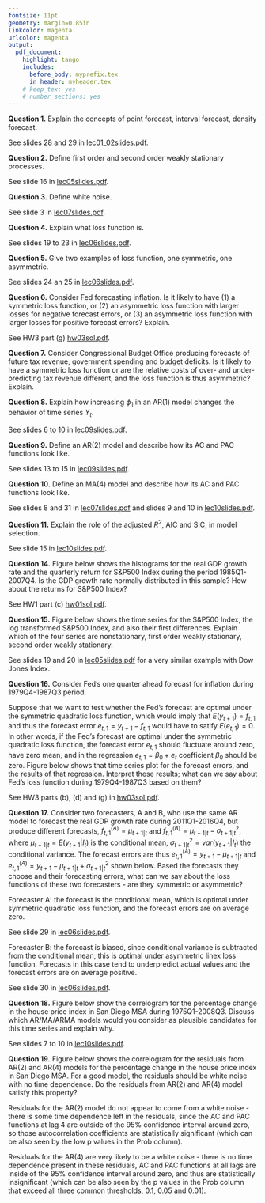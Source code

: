 ```yaml
---
fontsize: 11pt
geometry: margin=0.85in
linkcolor: magenta
urlcolor: magenta
output:
  pdf_document:
    highlight: tango
    includes:
      before_body: myprefix.tex
      in_header: myheader.tex
    # keep_tex: yes
    # number_sections: yes
---
```


\begin{center}
    {\large \bf{Practice Problems 1}}
\end{center}

**Question 1.** Explain the concepts of point forecast, interval forecast, density forecast.

See slides 28 and 29 in [lec01_02slides.pdf](http://myweb.ttu.edu/jduras/files/teaching/eco4306/lec01_02slides.pdf).

**Question 2.** Define first order and second order weakly stationary processes.

See slide 16 in [lec05slides.pdf](http://myweb.ttu.edu/jduras/files/teaching/eco4306/lec05slides.pdf).

**Question 3.** Define white noise.

See slide 3 in [lec07slides.pdf](http://myweb.ttu.edu/jduras/files/teaching/eco4306/lec07slides.pdf).

**Question 4.** Explain what loss function is. 

See slides 19 to 23 in [lec06slides.pdf](http://myweb.ttu.edu/jduras/files/teaching/eco4306/lec06slides.pdf).

**Question 5.** Give two examples of loss function, one symmetric, one asymmetric.

See slides 24 an 25 in [lec06slides.pdf](http://myweb.ttu.edu/jduras/files/teaching/eco4306/lec06slides.pdf).

**Question 6.** Consider Fed forecasting inflation. Is it likely to have (1) a symmetric loss function, or (2) an asymmetric loss function with larger losses for negative forecast errors, or (3) an asymmetric loss function with larger losses for positive forecast errors? Explain.

See HW3 part (g) [hw03sol.pdf](http://myweb.ttu.edu/jduras/files/teaching/eco4306/hw03sol.pdf).

**Question 7.** Consider Congressional Budget Office producing forecasts of future tax revenue, government spending and budget deficits. Is it likely to have a symmetric loss function or are the relative costs of over- and under-predicting tax revenue different, and the loss function is thus asymmetric? Explain.

**Question 8.** Explain how increasing $\phi_1$ in an AR(1) model changes the behavior of time series $Y_t$.

See slides 6 to 10 in [lec09slides.pdf](http://myweb.ttu.edu/jduras/files/teaching/eco4306/lec09slides.pdf).

**Question 9.** Define an AR(2) model and describe how its AC and PAC functions look like.

See slides 13 to 15 in [lec09slides.pdf](http://myweb.ttu.edu/jduras/files/teaching/eco4306/lec09slides.pdf).

**Question 10.** Define an MA(4) model and describe how its AC and PAC functions look like.

See slides 8 and 31 in [lec07slides.pdf](http://myweb.ttu.edu/jduras/files/teaching/eco4306/lec07slides.pdf)
and slides 9 and 10 in [lec10slides.pdf](http://myweb.ttu.edu/jduras/files/teaching/eco4306/lec10slides.pdf).

**Question 11.** Explain the role of the adjusted $R^2$, AIC and SIC, in model selection.

See slide 15 in [lec10slides.pdf](http://myweb.ttu.edu/jduras/files/teaching/eco4306/lec10slides.pdf).

<!--
**Question 12.** Define a pure seasonal S-AR(1) model. Describe how its AC and PAC functions look like.

**Question 13.** Define a model with regular AR(1) and seasonal S-AR(1) components and describe how its AC and PAC functions look like.
-->


\newpage

**Question 14.** Figure below shows the histograms for the real GDP growth rate and the quarterly return for S\&P500 Index during the period 1985Q1-2007Q4. Is the GDP growth rate normally distributed in this sample? How about the returns for S\&P500 Index? 
\begin{center}
    \includegraphics[trim=0cm 0cm 0cm 0cm, clip, width=8cm]{figures/sp500_hist.png}
\end{center}

See HW1 part (c) [hw01sol.pdf](http://myweb.ttu.edu/jduras/files/teaching/eco4306/hw01sol.pdf).


**Question 15.** Figure below shows the time series for the S\&P500 Index, the log transformed S\&P500 Index, and also their first differences. Explain which of the four series are nonstationary, first order weakly stationary, second order weakly stationary.
\begin{center}
    \includegraphics[trim=0cm 0cm 0cm 0cm, clip, width=12cm]{figures/sp500.png}
\end{center}

See slides 19 and 20 in [lec05slides.pdf](http://myweb.ttu.edu/jduras/files/teaching/eco4306/lec05slides.pdf) for a very similar example with Dow Jones Index.



\newpage

**Question 16.** Consider Fed's one quarter ahead forecast for inflation during 1979Q4-1987Q3 period. 

\begin{center}
    \includegraphics[trim=0cm 0cm 0cm 0cm, clip, width=8.5cm]{figures/fed.png}
\end{center}
Suppose that we want to test whether the Fed's forecast are optimal under the symmetric quadratic loss function, which would imply that $E(y_{t+1})=f_{t,1}$ and thus the forecast error $e_{t,1} = y_{t+1} - f_{t,1}$ would have to satify $E(e_{t,1}) = 0$. In other words, if the Fed's forecast are optimal under the symmetric quadratic loss function, the forecast error $e_{t,1}$ should fluctuate around zero, have zero mean, and in the regression $e_{t,1} = \beta_0 + e_t$ coefficient $\beta_0$ should be zero. Figure below shows that time series plot for the forecast errors, and the results of that regression. Interpret these results; what can we say about Fed's loss function during 1979Q4-1987Q3 based on them?

\begin{center}
    \includegraphics[trim=0cm 0cm 0cm 0cm, clip, width=8.5cm]{../HWs/HW03/figures/hw03q01_fig02_e1_ts.png}
\end{center}

\begin{center}
    \includegraphics[trim=0cm 0cm 0cm 0cm, clip, width=8.5cm]{../HWs/HW03/figures/hw03q01_fig04_e1_ols.png}
\end{center}


<!--
we perform an F-test for the joint hypothesis $H_0: \beta_0=0, \beta_1=1$ in a regression $y_{t+1} = \beta_0 + \beta_1 f_{t,1} + \varepsilon_{t+1}$ where $y_{t+1}$ is the actual inflation and $f_{t,1}$ is the Fed's 1-quarter-ahead forecast. Interpret the results of this test below. What can we say about Fed's loss function during 1979Q4-1987Q3 based on this test?
\smallskip

\begin{center}
    \includegraphics[trim=0cm 0cm 0cm 0cm, clip, width=7.5cm]{../HWs/HW03/figures/hw03q01_fig06_ftest.png}
\end{center}
-->

See HW3 parts (b), (d) and (g) in [hw03sol.pdf](http://myweb.ttu.edu/jduras/files/teaching/eco4306/hw03sol.pdf).

\newpage

**Question 17.** Consider two forecasters, A and B, who use the same AR model to forecast the real GDP growth rate during 2011Q1-2016Q4, but produce different forecasts, $f^{(A)}_{t,1} = \mu_{t+1|t}$ and $f^{(B)}_{t,1} = \mu_{t+1|t} - \sigma_{t+1|t}^2$, where $\mu_{t+1|t}=E(y_{t+1}|I_t)$ is the conditional mean, $\sigma_{t+1|t}^2=var(y_{t+1}|I_t)$ the conditional variance. The forecast errors are thus $e^{(A)}_{t,1} = y_{t+1} - \mu_{t+1|t}$ and $e^{(A)}_{t,1} = y_{t+1} - \mu_{t+1|t} + \sigma_{t+1|t}^2$ shown below. Based the forecasts they choose and their forecasting errors, what can we say about the loss functions of these two forecasters - are they symmetric or asymmetric?

\begin{center}
    \includegraphics[trim=0cm 0cm 0cm 0cm, clip, width=10cm]{figures/forecasters.png}
\end{center}

\smallskip

Forecaster A: the forecast is the conditional mean, which is optimal under symmetric quadratic loss function, and the forecast errors are on average zero.

See slide 29 in [lec06slides.pdf](http://myweb.ttu.edu/jduras/files/teaching/eco4306/lec06slides.pdf).

Forecaster B: the forecast is biased, since conditional variance is subtracted from the conditional mean, this is optimal under asymmetric linex loss function. Forecasts in this case tend to underpredict actual values and the forecast errors are on average positive.

See slide 30 in [lec06slides.pdf](http://myweb.ttu.edu/jduras/files/teaching/eco4306/lec06slides.pdf).

\medskip
\newpage

<!--
**Question 20.** Consider the data for monthly changes in U.S. residential construction for the period January 2002-January 2011 shown below. Discuss what kind of model would you estimate for this time series and explain why.

\begin{center}
    \includegraphics[trim=0cm 0cm 0cm 0cm, clip, width=13cm]{../Sources/books/rivera/figures/fig7_19.png}
\end{center}
-->

**Question 18.** Figure below show the correlogram for the percentage change in the house price index in San Diego MSA during 1975Q1-2008Q3. Discuss which AR/MA/ARMA models would you consider as plausible candidates for this time series and explain why.

\begin{center}
    \includegraphics[trim=0cm 0cm 0cm 0cm, clip, width=8cm]{figures/sdg_corr.png}
\end{center}

\smallskip

See slides 7 to 10 in [lec10slides.pdf](http://myweb.ttu.edu/jduras/files/teaching/eco4306/lec10slides.pdf).


\newpage

**Question 19.** Figure below shows the correlogram for the residuals from AR(2) and AR(4) models for the percentage change in the house price index in San Diego MSA. For a good model, the residuals should be white noise with no time dependence. Do the residuals from AR(2) and AR(4) model satisfy this property?

\begin{center}
    \includegraphics[trim=0cm 0cm 0cm 0cm, clip, width=8cm]{figures/sdg_corr_ar2.png}
    \includegraphics[trim=0cm 0cm 0cm 0cm, clip, width=8cm]{figures/sdg_corr_ar4.png}
\end{center}

\smallskip

Residuals for the AR(2) model do not appear to come from a white noise - there is some time dependence left in the residuals, since the AC and PAC functions at lag 4 are outside of the 95\% confidence interval around zero, so those autocorrelation coefficients are statistically significant (which can be also seen by the low p values in the Prob column).

Residuals for the AR(4) are very likely to be a white noise - there is no time dependence present in these residuals, AC and PAC functions at all lags are inside of the 95\% confidence interval around zero, and thus are statistically insignificant (which can be also seen by the p values in the Prob column that exceed all three common thresholds, 0.1, 0.05 and 0.01).

